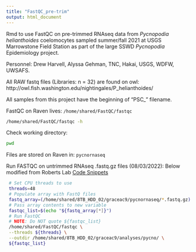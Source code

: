 ```yaml
---
title: "FastQC_pre-trim"
output: html_document
---
```


Rmd to use FastQC on pre-trimmed RNAseq data from _Pycnopodia helianthoides_ coelomocytes sampled summer/fall 2021 at USGS Marrowstone Field Station as part of the large SSWD _Pycnopodia_ Epidemiology project. 

Personnel: Drew Harvell, Alyssa Gehman, TNC, Hakai, USGS, WDFW, UWSAFS. 

All RAW fastq files (Libraries: n = 32) are found on owl: http://owl.fish.washington.edu/nightingales/P_helianthoides/ 

All samples from this project have the beginning of "PSC_" filename. 

FastQC on Raven lives: `/home/shared/FastQC/fastqc`

```bash
/home/shared/FastQC/fastqc -h
```

Check working directory:
```bash
pwd
```



 Files are stored on Raven in: `pycnornaseq`

 Run FASTQC on untrimmed RNAseq .fastq.gz files (08/03/2022):
 Below modified from Roberts Lab [Code Snippets](https://robertslab.github.io/resources/code_Snippets/)     
 
```bash
 # Set CPU threads to use
 threads=48
 # Populate array with FastQ files
 fastq_array=(/home/shared/8TB_HDD_02/graceac9/pycnornaseq/*.fastq.gz)
 # Pass array contents to new variable
 fastqc_list=$(echo "${fastq_array[*]}")
 # Run FastQC
 # NOTE: Do NOT quote ${fastqc_list}
 /home/shared/FastQC/fastqc \
 --threads ${threads} \
 --outdir /home/shared/8TB_HDD_02/graceac9/analyses/pycno/ \
 ${fastqc_list}
```
 

